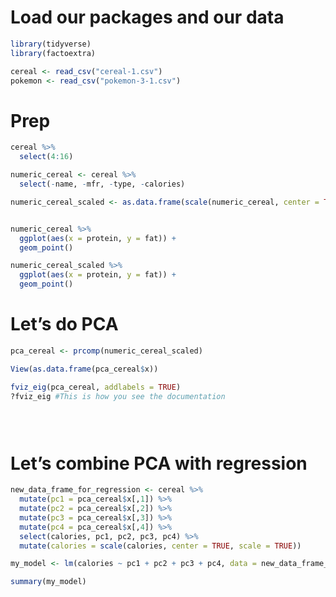 

# Load our packages and our data

```r

library(tidyverse)
library(factoextra)

cereal <- read_csv("cereal-1.csv")
pokemon <- read_csv("pokemon-3-1.csv")

```

# Prep

```r

cereal %>%
  select(4:16)

numeric_cereal <- cereal %>%
  select(-name, -mfr, -type, -calories)

numeric_cereal_scaled <- as.data.frame(scale(numeric_cereal, center = TRUE, scale = TRUE))


numeric_cereal %>%
  ggplot(aes(x = protein, y = fat)) +
  geom_point()

numeric_cereal_scaled %>%
  ggplot(aes(x = protein, y = fat)) +
  geom_point()


```

# Let's do PCA

```r

pca_cereal <- prcomp(numeric_cereal_scaled)

View(as.data.frame(pca_cereal$x))

fviz_eig(pca_cereal, addlabels = TRUE)
?fviz_eig #This is how you see the documentation


 

```


# Let's combine PCA with regression

```r

new_data_frame_for_regression <- cereal %>%
  mutate(pc1 = pca_cereal$x[,1]) %>%
  mutate(pc2 = pca_cereal$x[,2]) %>%
  mutate(pc3 = pca_cereal$x[,3]) %>%
  mutate(pc4 = pca_cereal$x[,4]) %>%
  select(calories, pc1, pc2, pc3, pc4) %>%
  mutate(calories = scale(calories, center = TRUE, scale = TRUE))

my_model <- lm(calories ~ pc1 + pc2 + pc3 + pc4, data = new_data_frame_for_regression)

summary(my_model)



```

